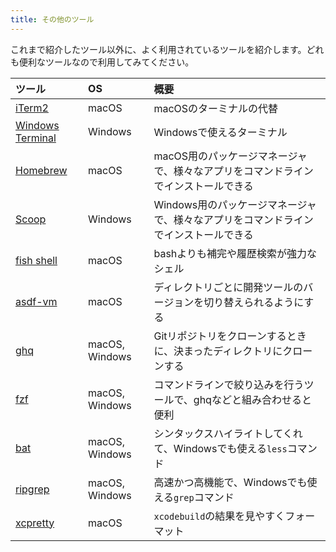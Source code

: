 ```yaml
---
title: その他のツール
---
```


これまで紹介したツール以外に、よく利用されているツールを紹介します。どれも便利なツールなので利用してみてください。

| ツール                                                                                                           | OS             | 概要                                                                    |
|:----------------------------------------------------------------------------------------------------------------|:---------------|:-----------------------------------------------------------------------|
| [iTerm2](https://iterm2.com/)                                                                                   | macOS          | macOSのターミナルの代替                                                   |
| [Windows Terminal](https://www.microsoft.com/ja-jp/p/windows-terminal/9n0dx20hk701?activetab=pivot:overviewtab) | Windows        | Windowsで使えるターミナル                                                 |
| [Homebrew](https://brew.sh/index)                                                                               | macOS          | macOS用のパッケージマネージャで、様々なアプリをコマンドラインでインストールできる   |
| [Scoop](https://scoop.sh/)                                                                                      | Windows        | Windows用のパッケージマネージャで、様々なアプリをコマンドラインでインストールできる |
| [fish shell](https://fishshell.com/)                                                                            | macOS          | bashよりも補完や履歴検索が強力なシェル                                       |
| [asdf-vm](https://asdf-vm.com/)                                                                                 | macOS          | ディレクトリごとに開発ツールのバージョンを切り替えられるようにする                |
| [ghq](https://github.com/x-motemen/ghq)                                                                         | macOS, Windows | Gitリポジトリをクローンするときに、決まったディレクトリにクローンする             |
| [fzf](https://github.com/junegunn/fzf)                                                                          | macOS, Windows | コマンドラインで絞り込みを行うツールで、ghqなどと組み合わせると便利               |
| [bat](https://github.com/sharkdp/bat)                                                                           | macOS, Windows | シンタックスハイライトしてくれて、Windowsでも使える`less`コマンド               |
| [ripgrep](https://github.com/BurntSushi/ripgrep)                                                                | macOS, Windows | 高速かつ高機能で、Windowsでも使える`grep`コマンド                           |
| [xcpretty](https://github.com/xcpretty/xcpretty)                                                                | macOS          | `xcodebuild`の結果を見やすくフォーマット                                    |
